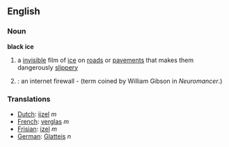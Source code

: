 ==English==
=== Noun ===
'''black ice'''

# a [[invisible]] film of [[ice]] on [[road]]s or [[pavement]]s that makes them dangerously [[slippery]]
# {{cattag|Cryptography}}: an internet firewall - (term coined by William Gibson in ''Neuromancer''.)

=== Translations ===
*[[Dutch]]: [[ijzel]] ''m''
*[[French]]: [[verglas]] ''m''
*[[Frisian]]: [[izel]] ''m''
*[[German]]: [[Glatteis]] ''n''